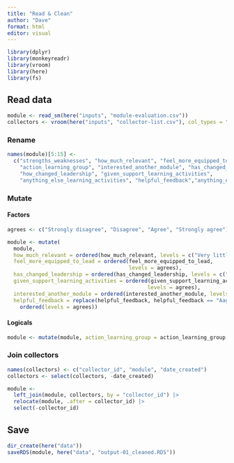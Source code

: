 ```yaml
---
title: "Read & Clean"
author: "Dave"
format: html
editor: visual
---
```


```r
library(dplyr)
library(monkeyreadr)
library(vroom)
library(here)
library(fs)
```

## Read data

```r
module <- read_sm(here("inputs", "module-evaluation.csv"))
collectors <- vroom(here("inputs", "collector-list.csv"), col_types = "ccc")
```
### Rename

```r
names(module)[5:15] <- 
  c("strengths_weaknesses", "how_much_relevant", "feel_more_equipped_to_lead",
    "action_learning_group", "interested_another_module", "has_changed_leadership",
    "how_changed_leadership", "given_support_learning_activities", 
    "anything_else_learning_activities", "helpful_feedback","anything_else")
```

### Mutate

#### Factors

```r
agrees <- c("Strongly disagree", "Disagree", "Agree", "Strongly agree")

module <- mutate(
  module, 
  how_much_relevant = ordered(how_much_relevant, levels = c("Very little", "Some of it", "Most of it", "All of it")), 
  feel_more_equipped_to_lead = ordered(feel_more_equipped_to_lead,
                                       levels = agrees),
  has_changed_leadership = ordered(has_changed_leadership, levels = c("Not really", "Yes, somewhat", "Yes, a great deal")),
  given_support_learning_activities = ordered(given_support_learning_activities, 
                                             levels = agrees),
  interested_another_module = ordered(interested_another_module, levels = c("I have now completed all the LEAD modules", "No", "Not sure", "Yes")),
  helpful_feedback = replace(helpful_feedback, helpful_feedback == "Aagree", "Agree") |> 
    ordered(levels = agrees))
```

#### Logicals

```r
module <- mutate(module, action_learning_group = action_learning_group == "Yes")
```

### Join collectors

```r
names(collectors) <- c("collector_id", "module", "date_created")
collectors <- select(collectors, -date_created)

module <-
  left_join(module, collectors, by = "collector_id") |> 
  relocate(module, .after = collector_id) |> 
  select(-collector_id)
```

## Save

```r
dir_create(here("data"))
saveRDS(module, here("data", "output-01_cleaned.RDS"))
```
